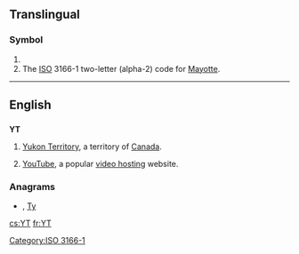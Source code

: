 {{also|yT|yt|.yt}}
==Translingual==

===Symbol===
{{infl|mul|symbol}}

# {{SI-unit-abb|yotta|tesla|[[magnetic flux density]]}}
# The [[ISO]] 3166-1 two-letter (alpha-2) code for [[Mayotte]].

[[Category:ISO 3166-1]]

----

==English==

==={{abbreviation}}===
'''YT'''

# [[Yukon Territory]], a territory of [[Canada]].
# {{internet}} [[YouTube]], a popular [[video hosting]] website.

===Anagrams===
* {{alphagram|[[ty#English|ty]]}} , [[Ty#English|Ty]]


[[cs:YT]]
[[fr:YT]]